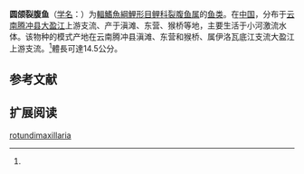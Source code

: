 {{Speciesbox
| name = 圆颌裂腹鱼
| status = NE
| status_system = IUCN3.1
| image = 
| genus = Schizothorax
| species = rotundimaxillaria
| authority = Wu et Wu, 1991<ref name='id6273'>{{cite web| url =http://www.bioinfo.cn/db05/BjdwSpecies.php?action=view&id=6273| title =圆颌裂腹鱼| work =中国动物物种编目数据库| publisher =中国科学院微生物研究所| author =中国科学院动物研究所| accessdate =2009-04-11| deadurl =yes| archiveurl =https://web.archive.org/web/20160305070318/http://www.bioinfo.cn/db05/BjdwSpecies.php?action=view&id=6273| archivedate =2016-03-05}}</ref>
}}

'''圆颌裂腹鱼'''（[[学名|学名]]：'''{{lang|la|''Schizothorax rotundimaxillaria''}}'''）为[[輻鰭魚綱|輻鰭魚綱]][[鯉形目|鯉形目]][[鲤科|鲤科]][[裂腹鱼属|裂腹鱼属]]的[[鱼类|鱼类]]。在[[中国|中国]]，分布于[[云南|云南]][[腾冲县|腾冲县]][[大盈江|大盈江]]上游支流、产于滇滩、东营、猴桥等地，主要生活于小河激流水体。该物种的模式产地在云南腾冲县滇滩、东营和猴桥、属伊洛瓦底江支流大盈江上游支流。<ref name='id6273'/>體長可達14.5公分。

== 参考文献 ==
{{reflist}}

== 扩展阅读 ==
{{refbegin}}
{{wikispecies-inline|Schizothorax rotundimaxillaria|圆颌裂腹鱼}}
{{refend}}

[[Category:裂腹鱼属|rotundimaxillaria]]


{{Cypriniformes-stub}}